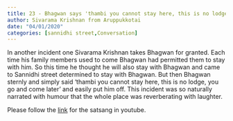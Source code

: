 ```yaml
---
title: 23 - Bhagwan says 'thambi you cannot stay here, this is no lodge, you go and come later ' 
author: Sivarama Krishnan from Aruppukkotai
date: "04/01/2020"
categories: [sannidhi street,Conversation]
---
```

In another incident one Sivarama Krishnan takes Bhagwan for granted. Each time his family members used to come Bhagwan had permitted them to stay with him. So this time he thought he will also stay with Bhagwan and came to Sannidhi street determined to stay with Bhagwan. But then Bhagwan sternly and simply said 'thambi you cannot stay here, this is no lodge, you go and come later ' and easily put him off. This incident was so naturally narrated with humour that the whole place was reverberating with laughter. 
 
Please follow the [link](https://youtu.be/-3nRBGjzYro?si=nqHBSsayFj6U-wjO) for the satsang in youtube.
